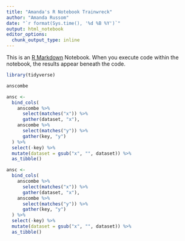 ```yaml
---
title: "Amanda's R Notebook Trainwreck"
author: "Amanda Russom"
date: "`r format(Sys.time(), '%d %B %Y')`"
output: html_notebook
editor_options:
  chunk_output_type: inline
---
```


This is an [R Markdown](http://rmarkdown.rstudio.com) Notebook. When you execute code within the notebook, the results appear beneath the code. 
```r
library(tidyverse)
```

```r
anscombe
```

```r
ansc <- 
  bind_cols(
    anscombe %>% 
      select(matches("x")) %>% 
      gather(dataset, "x"),
    anscombe %>% 
      select(matches("y")) %>% 
      gather(key, "y")
  ) %>% 
  select(-key) %>% 
  mutate(dataset = gsub("x", "", dataset)) %>%
  as_tibble()
```
```r
ansc <-
  bind_cols(
    anscombe %>% 
      select(matches("x")) %>% 
      gather(dataset, "x"),
    anscombe %>% 
      select(matches("y")) %>% 
      gather(key, "y")
  ) %>%
  select(-key) %>% 
  mutate(dataset = gsub("x", "", dataset)) %>%  
  as_tibble()
```



